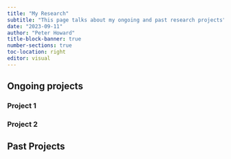 ```yaml
---
title: "My Research"
subtitle: "This page talks about my ongoing and past research projects"
date: "2023-09-11"
author: "Peter Howard"
title-block-banner: true
number-sections: true
toc-location: right
editor: visual
---
```


## Ongoing projects

### Project 1

### Project 2

## Past Projects
